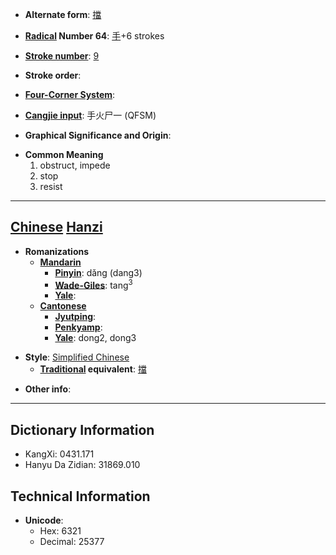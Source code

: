 * '''Alternate form''': [[擋]]

* '''[[Wiktionary:Chinese radical index| Radical]] Number 64''': [[Wiktionary:Chinese radical index 手|手]]+6 strokes

* '''[[Wiktionary:Chinese total strokes index|Stroke number]]''': [[Wiktionary:Chinese total strokes index 9|9]]

* '''Stroke order''': 

* '''[[Wiktionary:Chinese four corner index|Four-Corner System]]''': 

* '''[[Wiktionary:Chinese Cangjie index|Cangjie input]]''': 手火尸一 (QFSM)

* '''Graphical Significance and Origin''': 

* '''Common Meaning'''
*#obstruct, impede
*# stop
*# resist


----

== [[Chinese]] [[Hanzi]] ==

* '''Romanizations'''
** '''[[Mandarin]]'''
*** '''[[Pinyin]]''': dǎng (dang3)
*** '''[[Wade-Giles]]''': tang<sup>3</sup>
*** '''[[Yale]]''': 
** '''[[Cantonese]]'''
*** '''[[Jyutping]]''':
*** '''[[Penkyamp]]''': 
*** '''[[Yale]]''': dong2, dong3

* '''Style''': [[Simplified Chinese]] 
** '''[[Traditional Chinese|Traditional]] equivalent''': [[擋]]

* '''Other info''': 

----

== Dictionary Information ==

* KangXi: 0431.171
* Hanyu Da Zidian: 31869.010

== Technical Information ==

* '''Unicode''':
** Hex: 6321
** Decimal: 25377